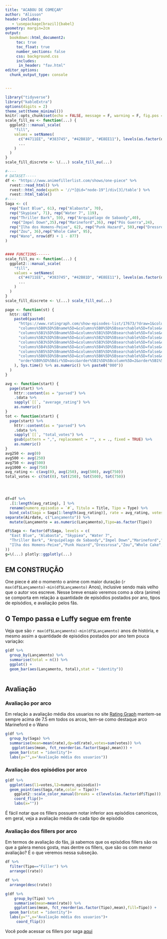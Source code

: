 ```yaml
---
title: "ACABOU DE COMEÇAR"
author: "Alisson"
header-includes:
   - \usepackage[brazil]{babel}
geometry: margin=2cm
output: 
  bookdown::html_document2:
     toc: true
     toc_float: true
     number_sections: false
     css: background.css
     includes:
      in_header: "fav.html"
editor_options:
  chunk_output_type: console


---
```


```r
library("tidyverse")
library("kableExtra")
options(digits = 2)
theme_set(theme_minimal())
knitr::opts_chunk$set(echo = FALSE, message = F, warning = F, fig.pos = "H", fig.align = "center", fig.width = 7.8, fig.height = 4.85)
scale_fill_eu <- function(...) {
  ggplot2:::manual_scale(
    "fill",
    values = setNames(
      c("#4711EE", "#383745", "#42B81D", "#E8EE11"), levels(as.factor(data$Tipo)),
      ...
    )
  )
}
scale_fill_discrete <- \(...) scale_fill_eu(...)
```
```r
#----
# DATASET-----
df <- "https://www.animefillerlist.com/shows/one-piece" %>%
  rvest::read_html() %>%
  rvest::html_node(xpath = '//*[@id="node-19"]/div[3]/table') %>%
  rvest::html_table()
#----
Saga <- c(
  rep("East Blue", 61), rep("Alabasta", 70),
  rep("Skypiea", 71), rep("Water 7", 119),
  rep("Thriller Bark", 59), rep("Arquipélago de Sabaody",40),
   rep("Impel Down",35),rep("Marineford",36), rep("Pós Guerra",24),
  rep("Ilha dos Homens-Peixe", 62), rep("Punk Hazard", 50),rep("Dressrosa", 118),
  rep("Zou", 36),rep("Whole Cake", 95),
  rep("Wano", nrow(df) + 1 - 877)
)


#### FUNCTIONS------
scale_fill_eu <- function(...) {
  ggplot2:::manual_scale(
    "fill",
    values = setNames(
      c("#4711EE", "#383745", "#42B81D", "#E8EE11"), levels(as.factor(df$Tipo)),
      ...
    )
  )
}
scale_fill_discrete <- \(...) scale_fill_eu(...)

page <- function(st) {
  httr::GET(
    paste0(paste0(
      "https://www.ratingraph.com/show-episodes-list/17673/?draw=1&columns%5B0%5D%5Bdata%5D=trend&",
      "columns%5B0%5D%5Bname%5D=&columns%5B0%5D%5Bsearchable%5D=false&columns%5B0%5D%5Borderable%5D=true&columns%5B0%5D%5Bsearch%5D%5Bvalue%5D=&columns%5B0%5D%5Bsearch%5D%5Bregex%5D=false&columns%5B1%5D%5Bdata%5D=season&",
      "columns%5B1%5D%5Bname%5D=&columns%5B1%5D%5Bsearchable%5D=false&columns%5B1%5D%5Borderable%5D=true&columns%5B1%5D%5Bsearch%5D%5Bvalue%5D=&columns%5B1%5D%5Bsearch%5D%5Bregex%5D=false&columns%5B2%5D%5Bdata%5D=episode&",
      "columns%5B2%5D%5Bname%5D=&columns%5B2%5D%5Bsearchable%5D=false&columns%5B2%5D%5Borderable%5D=true&columns%5B2%5D%5Bsearch%5D%5Bvalue%5D=&columns%5B2%5D%5Bsearch%5D%5Bregex%5D=false&columns%5B3%5D%5Bdata%5D=name&",
      "columns%5B3%5D%5Bname%5D=&columns%5B3%5D%5Bsearchable%5D=false&columns%5B3%5D%5Borderable%5D=true&columns%5B3%5D%5Bsearch%5D%5Bvalue%5D=&columns%5B3%5D%5Bsearch%5D%5Bregex%5D=false&columns%5B4%5D%5Bdata%5D=start&",
      "columns%5B4%5D%5Bname%5D=&columns%5B4%5D%5Bsearchable%5D=false&columns%5B4%5D%5Borderable%5D=true&columns%5B4%5D%5Bsearch%5D%5Bvalue%5D=&columns%5B4%5D%5Bsearch%5D%5Bregex%5D=false&columns%5B5%5D%5Bdata%5D=total_votes&",
      "columns%5B5%5D%5Bname%5D=&columns%5B5%5D%5Bsearchable%5D=false&columns%5B5%5D%5Borderable%5D=true&columns%5B5%5D%5Bsearch%5D%5Bvalue%5D=&columns%5B5%5D%5Bsearch%5D%5Bregex%5D=false&columns%5B6%5D%5Bdata%5D=average_rating&",
      "columns%5B6%5D%5Bname%5D=&columns%5B6%5D%5Bsearchable%5D=false&columns%5B6%5D%5Borderable%5D=true&columns%5B6%5D%5Bsearch%5D%5Bvalue%5D=&columns%5B6%5D%5Bsearch%5D%5Bregex%5D=false&order%5B0%5D%5Bcolumn%5D=1&",
      "order%5B0%5D%5Bdir%5D=asc&order%5B1%5D%5Bcolumn%5D=2&order%5B1%5D%5Bdir%5D=asc&start=", st, "&length=250&search%5Bvalue%5D=&search%5Bregex%5D=false&_="
    ), Sys.time() %>% as.numeric() %>% paste0("000"))
  )
}

avg <- function(start) {
  page(start) %>%
    httr::content(as = "parsed") %>%
    .$data %>%
    sapply(`[[`, "average_rating") %>%
    as.numeric()
}
tot <- function(start) {
  page(start) %>%
    httr::content(as = "parsed") %>%
    .$data %>%
    sapply(`[[`, "total_votes") %>%
    gsub(pattern = ",", replacement = "", x = ., fixed = TRUE) %>%
    as.numeric()
}
avg250 <- avg(0)
avg500 <- avg(250)
avg750 <- avg(500)
avg1000 <- avg(750)
avg_rating <- c(avg(0), avg(250), avg(500), avg(750))
total_votes <- c(tot(0), tot(250), tot(500), tot(750))




df=df %>%
  .[1:length(avg_rating), ] %>% 
  rename(numero_episodio = `#`, Titulo = Title, Tipo = Type) %>%
  bind_cols(Saga = Saga[1:length(avg_rating)], rate = avg_rating, votes = total_votes) %>% 
separate(Airdate, c("Lançamento")) %>%
  mutate(Lançamento = as.numeric(Lançamento),Tipo=as.factor(Tipo))

df$Saga <- factor(df$Saga, levels = c(
  "East Blue", "Alabasta", "Skypiea", "Water 7",
  "Thriller Bark", "Arquipélago de Sabaody","Impel Down","Marineford","Pós Guerra",
  "Ilha dos Homens-Peixe","Punk Hazard","Dressrosa","Zou","Whole Cake","Wano"
))
g=\(...) plotly::ggplotly(...)
```

## EM CONSTRUÇÃO

One piece é até o momento  o anime com maior duração (`r max(df$Lançamento)-min(df$Lançamento) ` Anos), inclusive sendo mais velho que o autor vos escreve. Nesse breve ensaio veremos como a obra (anime) se comporta em relação a quantidade de episódios postados por ano, tipos de episódios, e avaliação pelos fãs.

## O Tempo passa e Luffy segue em frente 

Veja que são `r max(df$Lançamento)-min(df$Lançamento)` anos de história, e mesmo assim a quantidade de episódios postados por ano tem pouca variação:

```r
g(df %>%
  group_by(Lançamento) %>%
  summarise(total = n()) %>%
  ggplot() +
  geom_bar(aes(Lançamento, total),stat = "identity"))



```

## Avaliação
### Avaliação por arco
Em relação a avaliação média dos usuarios no site [Rating Graph](https://www.ratingraph.com/tv-shows/one-piece-ratings-17673/) mantem-se sempre acima de 7.5 em todos os arcos, tem-se como destaque  arco Marineford e o  Wano 
```r
g(df %>%
  group_by(Saga) %>%
  summarise(mean=mean(rate),dp=sd(rate),votes=sum(votes)) %>% 
   ggplot(aes(mean, fct_reorder(as.factor(Saga),mean))) +
  geom_bar(stat = "identity")+
  labs(y="",x="Avaliação média dos usuarios"))

```


### Avaliação dos episódios por arco

```r

g(df %>% 
  ggplot(aes(l1=votes,l2=numero_episodio))+
  geom_point(aes(Saga,rate,color = Tipo))+
    ggplot2::scale_color_manual(breaks = c(levels(as.factor(df$Tipo))), values = c("#4711EE", "#383745", "#42B81D", "#E8EE11"))+
    coord_flip()+
    labs(x=""))
```
É fácil notar que os fillers possuem notar inferior aos episódios canonicos, em geral, veja a avaliação média de cada tipo de episódio

### Avaliação dos fillers por arco
Em termos de avaliação do fãs, já sabemos que os episódios fillers são os que a galera menos gosta, mas dentre os fillers, que são os com menor avaliação? É o que veremos nessa subseção.

```r
df %>% 
  filter(Tipo=="Filler") %>% 
  arrange((rate))
```


```r
df %>% 
  arrange(desc(rate))
```


```r
g(df %>%
    group_by(Tipo) %>%
    summarise(mean=mean(rate)) %>% 
    ggplot(aes(mean, fct_reorder(as.factor(Tipo),mean),fill=Tipo)) +
  geom_bar(stat = "identity")+
  labs(y="",x="Avaliação média dos usuarios")+
     coord_flip())
```
Você pode acessar os fillers por saga [aqui](https://alissonrp.shinyapps.io/op_beta/)
  


